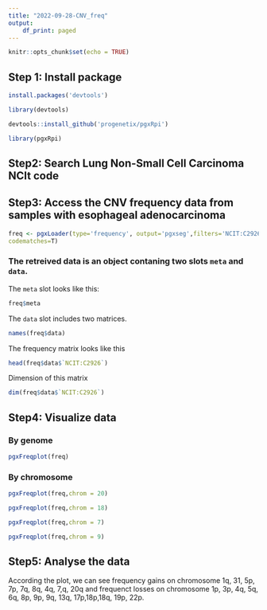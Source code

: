 ---
title: "2022-09-28-CNV_freq"
output:
    df_print: paged
---

```{r setup, include=FALSE}
knitr::opts_chunk$set(echo = TRUE)
```

## Step 1: Install package

```{r}
install.packages('devtools')

library(devtools)

devtools::install_github('progenetix/pgxRpi')

library(pgxRpi)
```

## Step2: Search Lung Non-Small Cell Carcinoma NCIt code

## Step3: Access the CNV frequency data from samples with esophageal adenocarcinoma

```{r}
freq <- pgxLoader(type='frequency', output='pgxseg',filters='NCIT:C2926', 
codematches=T)

```

### The retreived data is an object contaning two slots `meta` and `data`.

The `meta` slot looks like this:

```{r}
freq$meta
```

The `data` slot includes two matrices.

```{r}
names(freq$data)
```

The frequency matrix looks like this

```{r}
head(freq$data$`NCIT:C2926`)
```

Dimension of this matrix

```{r}
dim(freq$data$`NCIT:C2926`)
```

## Step4: Visualize data

### By genome

```{r,fig.width=12,fig.height=6}
pgxFreqplot(freq)

```

### By chromosome

```{r,fig.width=12, fig.height=6}
pgxFreqplot(freq,chrom = 20)
```

```{r,fig.width=12, fig.height=6}
pgxFreqplot(freq,chrom = 18)
```

```{r,fig.width=12, fig.height=6}
pgxFreqplot(freq,chrom = 7)
```

```{r,fig.width=12, fig.height=6}
pgxFreqplot(freq,chrom = 9)
```

## Step5: Analyse the data

According the plot, we can see frequency gains on chromosome 1q, 31, 5p, 7p, 7q, 8q, 4q, 7,q, 20q 
and frequenct losses on chromosome 1p, 3p, 4q, 5q, 6q, 8p, 9p, 9q, 13q, 17p,18p,18q, 19p, 22p.

